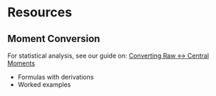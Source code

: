 # Resources

## Moment Conversion

For statistical analysis, see our guide on:
[Converting Raw ↔ Central Moments](resources/moments_conv.html)

- Formulas with derivations
- Worked examples
